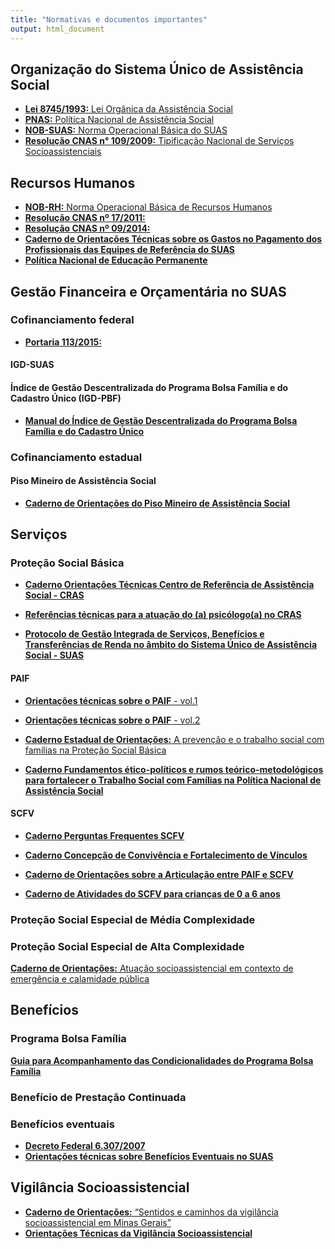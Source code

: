 ```yaml
---
title: "Normativas e documentos importantes"
output: html_document
---
```


## Organização do Sistema Único de Assistência Social
- [**Lei 8745/1993:** Lei Orgânica da Assistência Social](http://www.planalto.gov.br/ccivil_03/leis/l8742.htm)
- [**PNAS:** Política Nacional de Assistência Social](http://www.mds.gov.br/webarquivos/publicacao/assistencia_social/Normativas/PNAS2004.pdf)
- [**NOB-SUAS:** Norma Operacional Básica do SUAS](http://www.mds.gov.br/webarquivos/publicacao/assistencia_social/Normativas/PNAS2004.pdf)
- [**Resolução CNAS n° 109/2009:** Tipificação Nacional de Serviços Socioassistenciais](http://www.mds.gov.br/webarquivos/public/resolucao_CNAS_N109_%202009.pdf)


## Recursos Humanos
- [**NOB-RH:** Norma Operacional Básica de Recursos Humanos]()
- [**Resolução CNAS nº 17/2011:**]()
- [**Resolução CNAS nº 09/2014:**]()
- [**Caderno de Orientações Técnicas sobre os Gastos no Pagamento dos Profissionais das Equipes de Referência do SUAS**](http://www.mds.gov.br/webarquivos/publicacao/assistencia_social/Cadernos/caderno_orientacoestecnicas_gastosnopagamento.pdf)
- [**Política Nacional de Educação Permanente**](http://www.mds.gov.br/webarquivos/publicacao/assistencia_social/Normativas/Politica-nacional-de-Educacao-permanente.pdf)


## Gestão Financeira e Orçamentária no SUAS
### Cofinanciamento federal
- [**Portaria 113/2015:**](http://blog.mds.gov.br/fnas/wp-content/uploads/2018/06/Portaria_N%C2%B0_113_2015.pdf)

#### IGD-SUAS



#### Índice de Gestão Descentralizada do Programa Bolsa Família e do Cadastro Único (IGD-PBF)
- [**Manual do Índice de Gestão Descentralizada do Programa Bolsa Família e do Cadastro Único**](http://www.mds.gov.br/webarquivos/publicacao/bolsa_familia/Guias_Manuais/ManualIGD.pdf)


### Cofinanciamento estadual

#### Piso Mineiro de Assistência Social
- [**Caderno de Orientações do Piso Mineiro de Assistência Social**](http://200.198.9.104/images/documentos/capacita_suas/caderno_orientacoes/Cartilha_AMM%20-%202016.pdf)


## Serviços

### Proteção Social Básica

- [**Caderno Orientações Técnicas Centro de Referência de Assistência Social - CRAS**](http://www.mds.gov.br/webarquivos/publicacao/assistencia_social/Cadernos/orientacoes_Cras.pdf)

- [**Referências técnicas para a atuação do (a) psicólogo(a) no CRAS**](www.crpsp.org.br/portal/comunicacao/artes-graficas/arquivos/2008-CREPOP-CRAS-SUAS.pdf)
 
- [**Protocolo de Gestão Integrada de Serviços, Benefícios e Transferências de Renda no âmbito do Sistema Único de Assistência Social - SUAS**](http://www.assistenciasocial.al.gov.br/sala-de-imprensa/arquivos/Protocolo%20de%20Gestaa3o_internet.pdf)


#### PAIF
 
- [**Orientações técnicas sobre o PAIF** - vol.1](http://www.mds.gov.br/webarquivos/publicacao/assistencia_social/Cadernos/Orientacoes_PAIF_1.pdf)
 
- [**Orientações técnicas sobre o PAIF** - vol.2](http://www.mds.gov.br/webarquivos/publicacao/assistencia_social/Cadernos/Orientacoes_PAIF_2.pdf)
 
- [**Caderno Estadual de Orientações:** A prevenção e o trabalho social com famílias na Proteção Social Básica](https://craspsicologia.files.wordpress.com/2016/10/caderno-de-orientac3a7c3b5es-a-prevenc3a7c3a3o-e-o-trabalho-social-com-famc3adlias-na-protec3a7c3a3o-social-bc3a1sica.pdf)

- [**Caderno Fundamentos ético-políticos e rumos teórico-metodológicos para fortalecer o Trabalho Social com Famílias na Política Nacional de Assistência Social**](www.mds.gov.br/webarquivos/publicacao/assistencia_social/Cadernos/TrabalhoSocialcomFamilias.pdf)


#### SCFV

- [**Caderno Perguntas Frequentes SCFV**](http://www.mds.gov.br/webarquivos/publicacao/assistencia_social/perguntas_e_respostas/PerguntasFrequentesSCFV_032017.pdf)

- [**Caderno Concepção de Convivência e Fortalecimento de Vínculos**](http://www.mds.gov.br/webarquivos/publicacao/assistencia_social/Cadernos/concepcao_fortalecimento_vinculos.pdf)

- [**Caderno de Orientações sobre a Articulação entre  PAIF e SCFV**](http://www.mds.gov.br/webarquivos/arquivo/assistencia_social/cartilha_paif_2511.pdf)

- [**Caderno de Atividades do SCFV para crianças de 0 a 6 anos**](http://www.mds.gov.br/webarquivos/publicacao/crianca_feliz/CADERNO-ATIVIDADES-DIGITAL-28122018.pdf)


### Proteção Social Especial de Média Complexidade


### Proteção Social Especial de Alta Complexidade
[**Caderno de Orientações:** Atuação socioassistencial em contexto de emergência e calamidade pública](https://social.mg.gov.br/images/SUBAS/calamidade_publica/Caderno-de-Orientaes_-Atuao-Socioassistencial-em-Contextos-de-Emerg_compressed.pdf)

## Benefícios 
### Programa Bolsa Família
[**Guia para Acompanhamento das Condicionalidades do Programa Bolsa Família**](http://www.mds.gov.br/webarquivos/publicacao/bolsa_familia/Guias_Manuais/Acompanhamento_condicionalidades.pdf)


### Benefício de Prestação Continuada



### Benefícios eventuais
- [**Decreto Federal 6.307/2007**](http://www.planalto.gov.br/ccivil_03/_ato2007-2010/2007/decreto/d6307.htm)
- [**Orientações técnicas sobre Benefícios Eventuais no SUAS**](http://www.mds.gov.br/webarquivos/publicacao/assistencia_social/Cadernos/Orienta%C3%A7%C3%B5es%20T%C3%A9cnias%20sobre%20Benef%C3%ADcios%20Eventuais%20no%20SUAS.pdf)


## Vigilância Socioassistencial
- [**Caderno de Orientações:** “Sentidos e caminhos da vigilância socioassistencial em Minas Gerais”](http://200.198.9.104/images/documentos/capacita_suas/caderno_orientacoes/Cartilha_AMM_2017.pdf)
- [**Orientações Técnicas da Vigilância Socioassistencial**](http://www.mds.gov.br/webarquivos/publicacao/assistencia_social/Cadernos/Orientacoes_Vigilancia.pdf)




